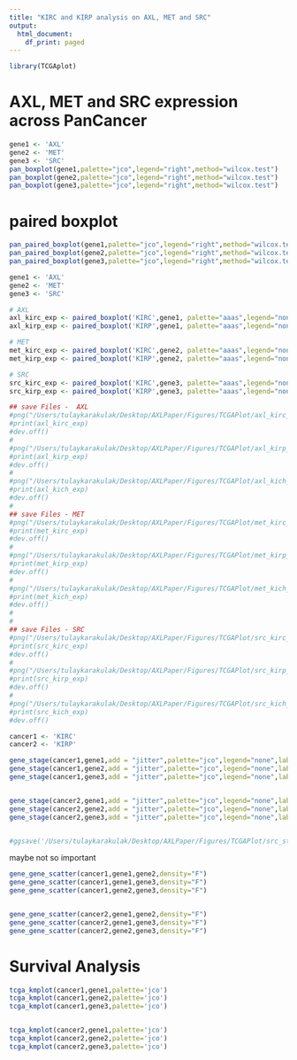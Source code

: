 ```yaml
---
title: "KIRC and KIRP analysis on AXL, MET and SRC"
output:
  html_document:
    df_print: paged
---
```



```r
library(TCGAplot)
```


# AXL, MET and SRC expression across PanCancer
```r
gene1 <- 'AXL'
gene2 <- 'MET'
gene3 <- 'SRC'
pan_boxplot(gene1,palette="jco",legend="right",method="wilcox.test")
pan_boxplot(gene2,palette="jco",legend="right",method="wilcox.test")
pan_boxplot(gene3,palette="jco",legend="right",method="wilcox.test")
```


# paired boxplot
```r
pan_paired_boxplot(gene1,palette="jco",legend="right",method="wilcox.test")
pan_paired_boxplot(gene2,palette="jco",legend="right",method="wilcox.test")
pan_paired_boxplot(gene3,palette="jco",legend="right",method="wilcox.test")
```


```r
gene1 <- 'AXL'
gene2 <- 'MET'
gene3 <- 'SRC'

# AXL
axl_kirc_exp <- paired_boxplot('KIRC',gene1, palette="aaas",legend="none",label="p.signif",method="wilcox.test")
axl_kirp_exp <- paired_boxplot('KIRP',gene1, palette="aaas",legend="none",label="p.signif",method="wilcox.test")

# MET
met_kirc_exp <- paired_boxplot('KIRC',gene2, palette="aaas",legend="none",label="p.signif",method="wilcox.test")
met_kirp_exp <- paired_boxplot('KIRP',gene2, palette="aaas",legend="none",label="p.signif",method="wilcox.test")

# SRC
src_kirc_exp <- paired_boxplot('KIRC',gene3, palette="aaas",legend="none",label="p.signif",method="wilcox.test")
src_kirp_exp <- paired_boxplot('KIRP',gene3, palette="aaas",legend="none",label="p.signif",method="wilcox.test")

## save Files -  AXL
#png("/Users/tulaykarakulak/Desktop/AXLPaper/Figures/TCGAPlot/axl_kirc_exp.png", width = 8 * 300, #height = 8 * 300, res = 300, bg = "transparent")
#print(axl_kirc_exp)
#dev.off()
#
#png("/Users/tulaykarakulak/Desktop/AXLPaper/Figures/TCGAPlot/axl_kirp_exp.png", width = 8 * 300, #height = 8 * 300, res = 300, bg = "transparent")
#print(axl_kirp_exp)
#dev.off()
#
#png("/Users/tulaykarakulak/Desktop/AXLPaper/Figures/TCGAPlot/axl_kich_exp.png", width = 8 * 300, #height = 8 * 300, res = 300, bg = "transparent")
#print(axl_kich_exp)
#dev.off()
#
## save Files - MET
#png("/Users/tulaykarakulak/Desktop/AXLPaper/Figures/TCGAPlot/met_kirc_exp.png", width = 8 * 300, #height = 8 * 300, res = 300, bg = "transparent")
#print(met_kirc_exp)
#dev.off()
#
#png("/Users/tulaykarakulak/Desktop/AXLPaper/Figures/TCGAPlot/met_kirp_exp.png", width = 8 * 300, #height = 8 * 300, res = 300, bg = "transparent")
#print(met_kirp_exp)
#dev.off()
#
#png("/Users/tulaykarakulak/Desktop/AXLPaper/Figures/TCGAPlot/met_kich_exp.png", width = 8 * 300, #height = 8 * 300, res = 300, bg = "transparent")
#print(met_kich_exp)
#dev.off()
#
#
## save Files - SRC
#png("/Users/tulaykarakulak/Desktop/AXLPaper/Figures/TCGAPlot/src_kirc_exp.png", width = 8 * 300, #height = 8 * 300, res = 300, bg = "transparent")
#print(src_kirc_exp)
#dev.off()
#
#png("/Users/tulaykarakulak/Desktop/AXLPaper/Figures/TCGAPlot/src_kirp_exp.png", width = 8 * 300, #height = 8 * 300, res = 300, bg = "transparent")
#print(src_kirp_exp)
#dev.off()
#
#png("/Users/tulaykarakulak/Desktop/AXLPaper/Figures/TCGAPlot/src_kich_exp.png", width = 8 * 300, #height = 8 * 300, res = 300, bg = "transparent")
#print(src_kich_exp)
#dev.off()
```


```r
cancer1 <- 'KIRC'
cancer2 <- 'KIRP' 

gene_stage(cancer1,gene1,add = "jitter",palette="jco",legend="none",label="p.signif",method="wilcox.test")
gene_stage(cancer1,gene2,add = "jitter",palette="jco",legend="none",label="p.signif",method="wilcox.test")
gene_stage(cancer1,gene3,add = "jitter",palette="jco",legend="none",label="p.signif",method="wilcox.test")


gene_stage(cancer2,gene1,add = "jitter",palette="jco",legend="none",label="p.signif",method="wilcox.test")
gene_stage(cancer2,gene2,add = "jitter",palette="jco",legend="none",label="p.signif",method="wilcox.test")
gene_stage(cancer2,gene3,add = "jitter",palette="jco",legend="none",label="p.signif",method="wilcox.test")


#ggsave('/Users/tulaykarakulak/Desktop/AXLPaper/Figures/TCGAPlot/src_stage.png', plot = #gene_stage(cancer1,gene3,add = #"jitter",palette="jco",legend="none",label="p.signif",method="wilcox.test"), bg = "transparent", #width = 7, height = 7)
```

maybe not so important 

```r
gene_gene_scatter(cancer1,gene1,gene2,density="F")
gene_gene_scatter(cancer1,gene1,gene3,density="F")
gene_gene_scatter(cancer1,gene2,gene3,density="F")


gene_gene_scatter(cancer2,gene1,gene2,density="F")
gene_gene_scatter(cancer2,gene1,gene3,density="F")
gene_gene_scatter(cancer2,gene2,gene3,density="F")

```


# Survival Analysis
```r
tcga_kmplot(cancer1,gene1,palette='jco')
tcga_kmplot(cancer1,gene2,palette='jco')
tcga_kmplot(cancer1,gene3,palette='jco')


tcga_kmplot(cancer2,gene1,palette='jco')
tcga_kmplot(cancer2,gene2,palette='jco')
tcga_kmplot(cancer2,gene3,palette='jco')
```



